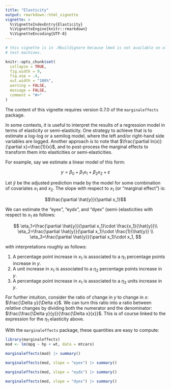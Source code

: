 ```yaml
---
title: "Elasticity"
output: rmarkdown::html_vignette
vignette: >
  %\VignetteIndexEntry{Elasticity}
  %\VignetteEngine{knitr::rmarkdown}
  %\VignetteEncoding{UTF-8}
---
```


```r
# this vignette is in .Rbuildignore because lme4 is not available on old CRAN
# test machines.

knitr::opts_chunk$set(
  collapse = TRUE,
  fig.width = 9,
  fig.asp = .4,
  out.width = "100%",
  warning = FALSE,
  message = FALSE,
  comment = "#>"
)
```

The content of this vignette requires version 0.7.0 of the `marginaleffects` package.

In some contexts, it is useful to interpret the results of a regression model in terms of elasticity or semi-elasticity. One strategy to achieve that is to estimate a log-log or a semilog model, where the left and/or right-hand side variables are logged. Another approach is to note that $\frac{\partial ln(x)}{\partial x}=\frac{1}{x}$, and to post-process the marginal effects to transform them into elasticities or semi-elasticities.

For example, say we estimate a linear model of this form:

$$y = \beta_0 + \beta_1 x_1 + \beta_2 x_2 + \varepsilon$$

Let $\hat{y}$ be the adjusted prediction made by the model for some combination of covariates $x_1$ and $x_2$. The slope with respect to $x_1$ (or "marginal effect") is:

$$\frac{\partial \hat{y}}{\partial x_1}$$

We can estimate the "eyex", "eydx", and "dyex" (semi-)elasticities with respect to $x_1$ as follows:

$$
\eta_1=\frac{\partial \hat{y}}{\partial x_1}\cdot \frac{x_1}{\hat{y}}\\
\eta_2=\frac{\partial \hat{y}}{\partial x_1}\cdot \frac{1}{\hat{y}} \\
\eta_3=\frac{\partial \hat{y}}{\partial x_1}\cdot x_1,
$$

with interpretations roughly as follows:

1. A percentage point increase in $x_1$ is associated to a $\eta_1$ percentage points increase in $y$.
2. A unit increase in $x_1$ is associated to a $\eta_2$ percentage points increase in $y$.
3. A percentage point increase in $x_1$ is associated to a $\eta_3$ units increase in $y$.

For further intuition, consider the ratio of change in $y$ to change in $x$: $\frac{\Delta y}{\Delta x}$. We can turn this ratio into a ratio between *relative* changes by dividing both the numerator and the denominator: $\frac{\frac{\Delta y}{y}}{\frac{\Delta x}{x}}$. This is of course linked to the expression for the $\eta_1$ elasticity above.

With the `marginaleffects` package, these quantities are easy to compute:

```r
library(marginaleffects)
mod <- lm(mpg ~ hp + wt, data = mtcars)

marginaleffects(mod) |> summary()

marginaleffects(mod, slope = "eyex") |> summary()

marginaleffects(mod, slope = "eydx") |> summary()

marginaleffects(mod, slope = "dyex") |> summary()
```
